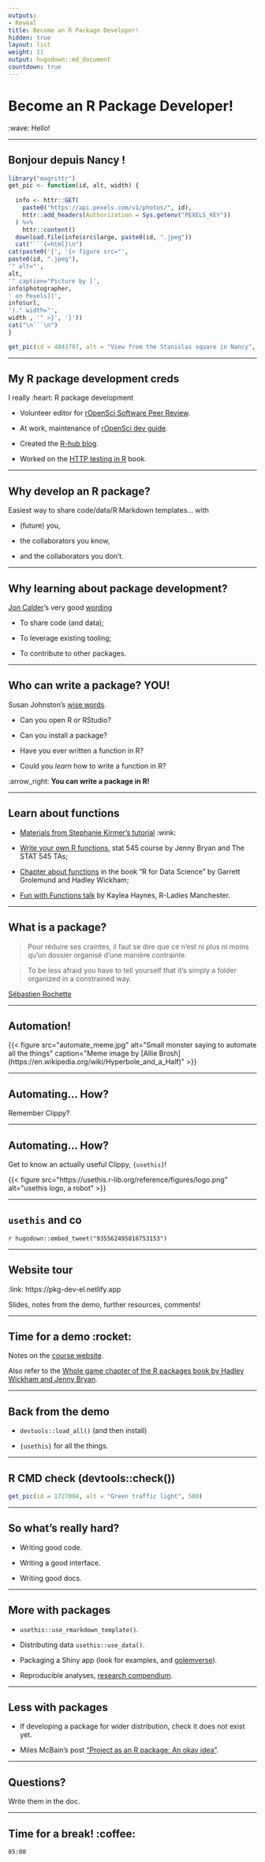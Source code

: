 ```yaml
---
outputs:
- Reveal
title: Become an R Package Developer!
hidden: true
layout: list
weight: 11
output: hugodown::md_document
countdown: true
---
```


# Become an R Package Developer!

:wave: Hello!

---

## Bonjour depuis Nancy !

```r
library("magrittr")
get_pic <- function(id, alt, width) {
  
  info <- httr::GET(
    paste0("https://api.pexels.com/v1/photos/", id),
    httr::add_headers(Authorization = Sys.getenv("PEXELS_KEY"))
  ) %>%
    httr::content()
  download.file(info$src$large, paste0(id, ".jpeg"))
  cat("```{=html}\n")
cat(paste0('{', '{< figure src="',
paste0(id, ".jpeg"),
'" alt="',
alt,
'" caption="Picture by [',
info$photographer,
' on Pexels](',
info$url,
')." width="',
width , '" >}', '}'))
cat("\n```\n")
}
```

```r
get_pic(id = 4843787, alt = "View from the Stanislas square in Nancy", 600)
```


---

## My R package development creds

I really :heart: R package development

* Volunteer editor for [rOpenSci Software Peer Review](https://ropensci.org/software-review).

* At work, maintenance of [rOpenSci dev guide](https://devguide.ropensci.org).

* Created the [R-hub blog](https://blog.r-hub.io).

* Worked on the [HTTP testing in R](https://books.ropensci.org/http-testing/) book.


---

## Why develop an R package?

Easiest way to share code/data/R Markdown templates... with

* (future) you,

* the collaborators you know,

* and the collaborators you don't.

---

## Why learning about package development?

[Jon Calder](https://joncalder.co.za/)'s very good [wording](https://github.com/iandurbach/datasci-fi/tree/master/docs/packages/slides)

* To share code (and data);

* To leverage existing tooling;

* To contribute to other packages.

---

## Who can write a package? YOU!

Susan Johnston's [wise words](https://github.com/susjoh/fibonacci).

* Can you open R or RStudio?

* Can you install a package?

* Have you ever written a function in R?

* Could you _learn_ how to write a function in R?

:arrow_right:  **You can write a package in R!**

---

## Learn about functions

* [Materials from Stephanie Kirmer's tutorial](https://github.com/rladies-eastlansing/2021-rfunctions#writing-r-functions) :wink:

* [Write your own R functions](https://stat545.com/functions-part1.html), stat 545 course by Jenny Bryan and The STAT 545 TAs;
* [Chapter about functions](https://r4ds.had.co.nz/functions.html) in the book "R for Data Science" by Garrett Grolemund and Hadley Wickham;
* [Fun with Functions talk](https://www.kaylea.co.uk/talk/funwithfunctions/) by Kaylea Haynes, R-Ladies Manchester.

---

## What is a package?

>  Pour réduire ses craintes, il faut se dire que ce n’est ni plus ni moins qu’un dossier organisé d’une manière contrainte.

> To be less afraid you have to tell yourself that it's simply a folder organized in a constrained way.

[Sébastien Rochette](https://thinkr.fr/transformer-plusieurs-scripts-eparpilles-en-beau-package-r)

---

## Automation!

```{=html}
{{< figure src="automate_meme.jpg" alt="Small monster saying to automate all the things" caption="Meme image by [Allie Brosh](https://en.wikipedia.org/wiki/Hyperbole_and_a_Half)" >}}
```

---

## Automating... How?

Remember Clippy?

---

## Automating... How?

Get to know an actually useful Clippy, `{usethis}`!

```{=html}
{{< figure src="https://usethis.r-lib.org/reference/figures/logo.png" alt="usethis logo, a robot" >}}
```


---

## `usethis` and co

`r hugodown::embed_tweet("935562495816753153")`


---

## Website tour

:link: https://pkg-dev-el.netlify.app

Slides, notes from the demo, further resources, comments!

---

## Time for a demo :rocket:

Notes on the [course website](/intro/demo).

Also refer to the [Whole game chapter of the R packages book by Hadley Wickham and Jenny Bryan](https://r-pkgs.org/whole-game.html).

---


## Back from the demo

* `devtools::load_all()` (and then install)

* `{usethis}` for all the things.

---

## R CMD check (devtools::check())

```r
get_pic(id = 1727004, alt = "Green traffic light", 500)
```


---

## So what's really hard?

* Writing good code.

* Writing a good interface.

* Writing good docs.

---

## More with packages

* `usethis::use_rmarkdown_template()`.

* Distributing data `usethis::use_data()`.

* Packaging a Shiny app (look for examples, and [golemverse](https://golemverse.org/)).

* Reproducible analyses, [research compendium](https://annakrystalli.me/rrresearch/10_compendium.html).

---

## Less with packages

* If developing a package for wider distribution, check it does not exist yet. 

* Miles McBain's post ["Project as an R package: An okay idea"](https://milesmcbain.xyz/posts/an-okay-idea/).

---

## Questions?

Write them in the doc.

---

## Time for a break! :coffee:


<!--html_preserve-->

<div id="timer_hugo" class="countdown" style="top:100;left:0;" data-warnwhen="0">

<code class="countdown-time"><span class="countdown-digits minutes">05</span><span class="countdown-digits colon">:</span><span class="countdown-digits seconds">00</span></code>

</div>

<!--/html_preserve-->